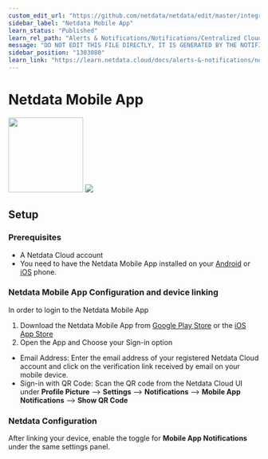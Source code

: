 ```yaml
---
custom_edit_url: "https://github.com/netdata/netdata/edit/master/integrations/cloud-notifications/metadata.yaml"
sidebar_label: "Netdata Mobile App"
learn_status: "Published"
learn_rel_path: "Alerts & Notifications/Notifications/Centralized Cloud Notifications"
message: "DO NOT EDIT THIS FILE DIRECTLY, IT IS GENERATED BY THE NOTIFICATION'S metadata.yaml FILE"
sidebar_position: "1303080"
learn_link: "https://learn.netdata.cloud/docs/alerts-&-notifications/notifications/centralized-cloud-notifications/netdata-mobile-app"
---
```



# Netdata Mobile App

<img src="https://netdata.cloud/img/netdata.png" width="150"/>

<img src="https://img.shields.io/badge/maintained%20by-Netdata-%2300ab44" />

## Setup


### Prerequisites

- A Netdata Cloud account
- You need to have the Netdata Mobile App installed on your [Android](https://play.google.com/store/apps/details?id=cloud.netdata.android&pli=1) or [iOS](https://apps.apple.com/in/app/netdata-mobile/id6474659622) phone.

### Netdata Mobile App Configuration and device linking

In order to login to the Netdata Mobile App

1. Download the Netdata Mobile App from [Google Play Store](https://play.google.com/store/apps/details?id=cloud.netdata.android&pli=1) or the [iOS App Store](https://apps.apple.com/in/app/netdata-mobile/id6474659622)
2. Open the App and Choose your Sign-in option
  - Email Address: Enter the email address of your registered Netdata Cloud account and click on the verification link received by email on your mobile device.
  - Sign-in with QR Code: Scan the QR code from the Netdata Cloud UI under **Profile Picture** --> **Settings** --> **Notifications** --> **Mobile App Notifications** --> **Show QR Code**

### Netdata Configuration

After linking your device, enable the toggle for **Mobile App Notifications** under the same settings panel.


